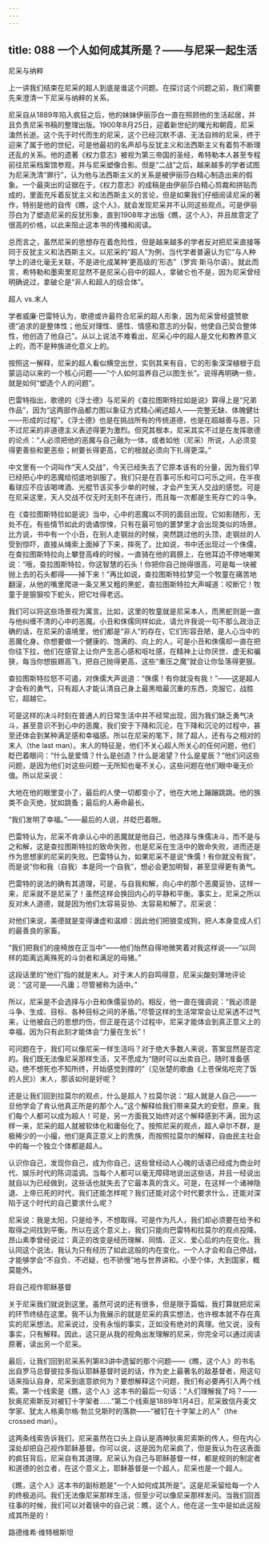 ```yaml
---
---
---
```

title: 088 一个人如何成其所是？——与尼采一起生活
---







尼采与纳粹

上一讲我们结束在尼采的超人到底是谁这个问题。在探讨这个问题之前，我们需要先来澄清一下尼采与纳粹的关系。

尼采自从1889年陷入疯狂之后，他的妹妹伊丽莎白一直在照顾他的生活起居，并且负责尼采书稿的整理出版。1900年8月25日，迎着新世纪的曙光和朝霞，尼采溘然长逝。这个先于时代而生的尼采，这个已经沉默不语、无法自辨的尼采，终于迎来了属于他的世纪，可是他最初的名声却与反犹主义和法西斯主义有着剪不断理还乱的关系。他的遗著《权力意志》被视为第三帝国的圣经，希特勒本人甚至专程前往尼采档案馆参观，并与尼采塑像合影。但是“二战”之后，越来越多的学者试图为尼采洗清“罪行”，认为他与法西斯主义的关系是被伊丽莎白精心制造出来的假象。一个最突出的证据在于，《权力意志》的成稿是由伊丽莎白精心剪裁和拼贴而成的，里面充斥着反犹主义和法西斯主义的言论，但是如果我们仔细阅读尼采的著作，特别是他的自传《瞧，这个人》，就会发现尼采并不认同这些观点。可是伊丽莎白为了塑造尼采的反犹形象，直到1908年才出版《瞧，这个人》，并且故意定了很高的价格，以此来阻止这本书的传播和阅读。

总而言之，虽然尼采的思想存在着危险性，但是越来越多的学者反对把尼采直接等同于反犹主义和法西斯主义。以尼采的“超人”为例，当代学者普遍认为它“与人种学上的进化毫无关联，不是进化成某种‘更高级的’形态”（罗宾·斯马尔语）。就此而言，希特勒和墨索里尼显然不是尼采心目中的超人，拿破仑也不是，因为尼采曾经明确说过，拿破仑是“非人和超人的综合体”。


超人 vs.末人

学者威廉·巴雷特认为，歌德或许最符合尼采的超人形象，因为尼采曾经盛赞歌德“追求的是整体性；他反对理性、感性、情感和意志的分裂，他使自己契合整体性，他创造了他自己”。从以上说法不难看出，尼采心中的超人是文化和教养意义上的，而不是种族进化意义上的。

按照这一解释，尼采的超人看似横空出世，实则其来有自，它的形象深深植根于启蒙运动以来的一个核心问题——“个人如何滋养自己以图生长”。说得再明确一些，就是如何“塑造个人的问题”。

巴雷特指出，歌德的《浮士德》与尼采的《查拉图斯特拉如是说》算得上是“兄弟作品”，因为“这两部作品都力图以象征方式精心阐述超人——完整无缺、体魄健壮——形成的过程”。《浮士德》也是在挑战所有的传统道德，也是在超越善与恶，只不过尼采的非道德主义表述得更为激烈。但究其根本，尼采其实不过是在发挥歌德的论点：“人必须把他的恶魔与自己融为一体，或者如他（尼采）所说，人必须变得更善些和更恶些；树要长得更高，它的根就必须向下扎得更深。”

中文里有一个词叫作“天人交战”，今天已经失去了它原本该有的分量，因为我们早已经把心中的恶魔给彻底地驯服了。我们只是在百事可乐和可口可乐之间，在半夜看球应不应该喝啤酒、光棍节该买多少单的时候，才会产生天人交战的感觉。可是在尼采这里，天人交战不仅无时无刻不在进行，而且每一次都是生死存亡的斗争。

在《查拉图斯特拉如是说》当中，心中的恶魔以不同的面目出现，它如影随形，无处不在。有些情节如此的诡谲惊悚，只有在最可怕的噩梦里才会出现类似的场景。比方说，书中有一个小丑，在别人走钢丝的时候，突然跳过他的头顶，走钢丝的人受到惊吓，直接从绳索上面掉了下来，摔死了。比如说，书中还出现过一个侏儒，在查拉图斯特拉向上攀登高峰的时候，一直骑在他的肩膀上，在他耳边不停地嘲笑说：“哦，查拉图斯特拉，你这智慧的石头！你把你自己抛得很高，可是每一块被抛上去的石头都得——掉下来！”再比如说，查拉图斯特拉梦见一个牧童在痛苦地翻滚，从他的嘴里爬进一条又黑又粗的黑蛇，查拉图斯特拉大声喊道：咬断它！牧童于是狠狠咬下蛇头，把它吐得老远。

我们可以将这些场景视为寓言。比如，这里的牧童就是尼采本人，而黑蛇则是一直与他纠缠不清的心中的恶魔。小丑和侏儒同样如此，请允许我说一句不那么政治正确的话，在尼采的语境里，他们都是“非人”的存在，它们形容丑陋，是人心当中的恶魔化身。你想要做一个健康的、饱满的、向上的人，可是小丑和侏儒却一直在把你往下拉，他们在感官上让你产生恶心感和呕吐感，在精神上让你厌世、虚无和褊狭，每当你想振翅高飞，把自己抛得更高，这些“重压之魔”就会让你坠落得更狠。

查拉图斯特拉怒不可遏，对侏儒大声说道：“侏儒！有你就没有我！”——这是超人才会有的勇气，只有超人才能认清自己身上最黑暗最沉重的东西，克服它，战胜它，超越它。

可是这样的决斗时刻在普通人的日常生活中并不经常出现，因为我们缺乏勇气决斗，甚至意识不到心中的恶魔，我们安于下降和沉沦，在下降和沉沦的过程中，甚至还体会到某种满足感和幸福感。所以在尼采的笔下，除了超人，还有与之相对的末人（the last man）。末人的特征是，他们不关心超人所关心的任何问题，他们眨巴着眼问：“什么是爱情？什么是创造？什么是渴望？什么是星辰？”他们问这些问题，是因为他们对这些问题一无所知也毫不关心，这些问题在他们眼中毫无价值。所以尼采说：

大地在他的眼里变小了，最后的人使一切都变小了，他在大地上蹦蹦跳跳。他的族类不会灭绝，犹如跳蚤；最后的人寿命最长。

“我们发明了幸福。”——最后的人说，并眨巴着眼。

巴雷特认为，尼采不肯承认心中的恶魔就是他自己，他选择与侏儒决斗，而不是与之和解，这是查拉图斯特拉的致命失败，也是尼采在生活中的致命失败，进而还是作为思想家的尼采的失败。巴雷特认为，如果尼采不是说“侏儒！有你就没有我”，而是说“你和我（自我）本是同一个自我”，想必会更加明智，甚至显得更有勇气。

巴雷特的说法的确有其道理，可是，与自我和解，向心中的那个恶魔妥协，这样一来，尼采就不是尼采了！虽然这样会换回内心的平静和平衡。事实上，尼采之所以反对末人道德，就是因为他们太容易妥协、太容易和解了。尼采说：

对他们来说，美德就是变得谦虚和温顺：因此他们把狼变成狗，把人本身变成人们的最善良的家畜。

“我们把我们的座椅放在正当中”——他们怡然自得地微笑着对我这样说——“以同样的距离远离殊死的斗剑者和满足的母猪。”

这段话里的“他们”指的就是末人。对于末人的自鸣得意，尼采尖酸刻薄地评论说：“这可是——凡庸；尽管被称为适中。”

所以，尼采是不会选择与小丑和侏儒妥协的。相反，他一直在强调说：“我必须是斗争、生成、目标、各种目标之间的矛盾。”尽管这样的生活常常会让尼采透不过气来，让他被自己的思想灼伤，但正是在这个过程中，尼采才能体会到真正意义上的幸福，因为只有此刻才能体会“力量在生长”！

可问题在于，我们可以像尼采一样生活吗？对于绝大多数人来说，答案显然是否定的。我们既无法像尼采那样生活，又不愿成为“随时可以出卖自己，随时准备感动，绝不想死也不知所终，开始感觉到撑的”（见张楚的歌曲《上苍保佑吃完了饭的人民》）末人，那该如何是好呢？

还是让我们回到拉莫尔的观点，什么是超人？拉莫尔说：“超人就是人自己——一旦他学会了肯认他真正所是的那个人。”这个解释给我们带来莫大的安慰，原来，我们每个人都可以成为超人！可是，另一方面我又始终对这个解释感到不满，因为这样一来，尼采的超人就被软体化和庸俗化了。按照尼采的观点，超人卓尔不群，是极稀少的一小撮，他们是真正意义上的贵族，而按照拉莫尔的解释，自由民主社会中的每一个独立个体都是超人。

认识你自己，发现你自己，成为你自己，这些曾经动人心魄的话语已经成为商业时代、娱乐时代的陈词滥调。当每个人都可以毫无障碍地说出这些话，并且一经说出就自以为已经做到，这些话也就失去了它最本真的含义。可是，在这样一个诸神隐退、上帝已死的时代，我们还能怎样呢？我们还能对这个时代要求什么，还能对深陷于这个时代的自己要求什么呢？

尼采说：我是太阳，只是给予，不想取得。可是作为凡人，我们却必须要在给予和取得之间找到平衡。所以在这个意义上，我们只能向巴雷特和拉莫尔的观点投降。昂山素季曾经说过：真正的改变是经历理解、同情、正义、爱心后的内在变化。我认同这个说法，我认为只有经历了如此这般的内在变化，一个人才会和自己停战，才能够学会“不自负、不迟疑，也不骄慢”地与世界讲和。小至个体，大到国家，概莫能外。


将自己视作耶稣基督

关于尼采我们就说到这里。虽然可说的还有很多，但是限于篇幅，我打算就把尼采的环节终结在这里。我不认为我展示的就是尼采的真实想法，也许根本就不存在真实的尼采想法。尼采说过，没有永恒的事实，正如没有绝对的真理。他又说，没有事实，只有解释。因此，这只是从我的视角出发理解的尼采，你完全可以通过阅读原著，读出另一个尼采。

最后，让我们回到尼采系列第83讲中遗留的那个问题——《瞧，这个人》的书名出自罗马总督彼拉多指认耶稣基督时说的话，作为史上最著名的敌基督者，用这句话来指认自身，尼采到底意欲何为？要想解释这个问题，我们有必要再引入两个线索。第一个线索是《瞧，这个人》这本书的最后一句话：“人们理解我了吗？——狄奥尼索斯反对被钉十字架者……”第二个线索是1889年1月4日，尼采致信丹麦文学家、犹太人格奥尔格·勃兰兑斯时的落款——“被钉在十字架上的人”（the crossed man）。

这两条线索告诉我们，尼采虽然在口头上自认是酒神狄奥尼索斯的传人，但在内心深处却把自己视作耶稣基督。你可以说，这是因为尼采疯了，但是我认为在这表面的疯狂背后，尼采自有其道理。尼采认为自己与耶稣基督一样，都是规则的制定者和道德的创立者，在这个意义上，耶稣基督是一个超人，尼采也是一个超人。

《瞧，这个人》这本书的副标题是“一个人如何成其所是”。这是尼采留给每一个人的终极追问。我们无法像尼采那样生活，但至少可以像尼采那样发问。当我们回首往事的时候，我们可以对着镜中的自己说：瞧，这个人，他在这一生中是如此这般成其所是的！

路德维希·维特根斯坦